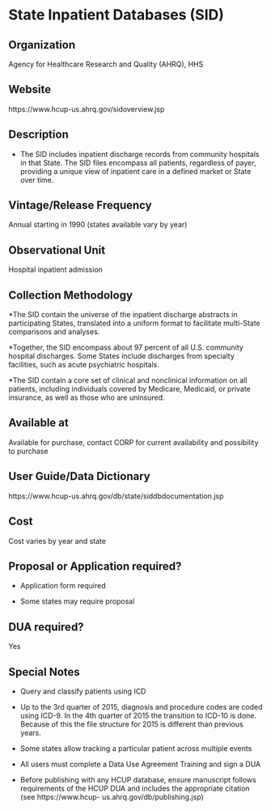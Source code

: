 \mainmatter

<!-- Generated by generateRmd.R; do not edit by hand  -->

# State Inpatient Databases (SID)

## Organization
Agency for Healthcare Research and Quality (AHRQ), HHS

## Website
https://www.hcup-us.ahrq.gov/sidoverview.jsp

## Description
*	The SID includes inpatient discharge records from community hospitals in that State. The SID files encompass all patients, regardless of payer, providing a unique view of inpatient care in a defined market or State over time.

## Vintage/Release Frequency
Annual starting in 1990 (states available vary by year)

## Observational Unit
Hospital inpatient admission

## Collection Methodology
*The SID contain the universe of the inpatient discharge abstracts in participating States, translated into a uniform format to facilitate multi-State comparisons and analyses.
*Together, the SID encompass about 97 percent of all U.S. community hospital discharges. Some States include discharges from specialty facilities, such as acute psychiatric hospitals.
*The SID contain a core set of clinical and nonclinical information on all patients, including individuals covered by Medicare, Medicaid, or private insurance, as well as those who are uninsured.

## Available at
Available for purchase, contact CORP for current availability and possibility to purchase

## User Guide/Data Dictionary
https://www.hcup-us.ahrq.gov/db/state/siddbdocumentation.jsp

## Cost
Cost varies by year and state

## Proposal or Application required?
* Application form required
* Some states may require proposal

## DUA required?
Yes

## Special Notes
* Query and classify patients using ICD 
* Up to the 3rd quarter of 2015, diagnosis and procedure codes are coded using ICD-9. In the 4th quarter of 2015 the transition to ICD-10 is done. Because of this the file structure for 2015 is different than previous years. 
* Some states allow tracking a particular patient across multiple events
* All users must complete a Data Use Agreement Training and sign a DUA
* Before publishing with any HCUP database, ensure manuscript follows requirements of the HCUP DUA and includes the appropriate citation (see https://www.hcup- us.ahrq.gov/db/publishing.jsp)


